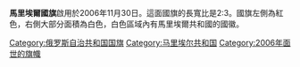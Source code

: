 {{expand|time=2015-02-17T01:22:42+00:00}}
{{unreferenced|time=2015-02-17T01:22:42+00:00}}
{{Infobox flag
|Name = 馬里埃爾共和國國旗
|Article = 
|Image = Flag of Mari El.svg
|Nickname = 馬里埃爾共和國國旗
|Use = 111000
|Symbol={{FIAV|normal}}
|Design=
|Designer=  
|Proportion = 2:3
|Adoption = 2011年6月1日
| Image2      = Flag of Mari El (2006).svg
| Nickname2   = [[马里埃尔共和国|马里埃尔共和国]]国旗（2006-2011）
| Use2        = 111000
| Symbol2     = {{FIAV|historical}}
| Design2     =
| Designer2    = Измаил Варсонофьевич Ефимов 
|Adoption2     = 2006
|Relinquished2= 2011
| Proportion2 = 2:3
| Image3      = Flag of Mari El 1992-2006.svg
| Nickname3   = [[马里埃尔共和国|马里埃尔共和国]]国旗（1992-2006）
| Use3        = 111000
| Symbol3     = {{FIAV|historical}}
| Design3     =
| Designer3    = Г. Булыгин, А. Данилов  
|Adoption3     = 1992
|Relinquished3= 2006
| Proportion3 = 1:2
| Image4      = Flag of Mari El (back).svg
| Nickname4   = [[马里埃尔共和国|马里埃尔共和国]]国旗（2006-2011；反面）
| Use4       = 111000
| Symbol4     = {{FIAV|historical}}
| Design4     =
| Designer4   = Измаил Варсонофьевич Ефимов 
|Adoption4     = 2006
|Relinquished4= 2011
| Proportion4= 2:3
}}
'''馬里埃爾國旗'''啟用於2006年11月30日。這面國旗的長寬比是2:3。國旗左側為紅色，右側大部分面積為白色，白色區域內有馬里埃爾共和國的國徽。

{{俄罗斯各地区旗帜}}
[[Category:俄罗斯自治共和国国旗|Category:俄罗斯自治共和国国旗]]
[[Category:马里埃尔共和国|Category:马里埃尔共和国]]
[[Category:2006年面世的旗幟|Category:2006年面世的旗幟]]